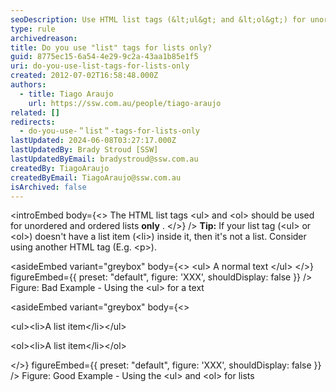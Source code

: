 ```yaml
---
seoDescription: Use HTML list tags (&lt;ul&gt; and &lt;ol&gt;) for unordered and ordered lists only.
type: rule
archivedreason:
title: Do you use "list" tags for lists only?
guid: 8775ec15-6a54-4e29-9c2a-43aa1b85e1f5
uri: do-you-use-list-tags-for-lists-only
created: 2012-07-02T16:58:48.000Z
authors:
  - title: Tiago Araujo
    url: https://ssw.com.au/people/tiago-araujo
related: []
redirects:
  - do-you-use-＂list＂-tags-for-lists-only
lastUpdated: 2024-06-08T03:27:17.000Z
lastUpdatedBy: Brady Stroud [SSW]
lastUpdatedByEmail: bradystroud@ssw.com.au
createdBy: TiagoAraujo
createdByEmail: TiagoAraujo@ssw.com.au
isArchived: false
---
```


<introEmbed
  body={<>
The HTML list tags &lt;ul&gt; and &lt;ol&gt; should be used for unordered and ordered lists **only** .
  </>}
/>
**Tip:** If your list tag (&lt;ul&gt; or &lt;ol&gt;) doesn't have a list item (&lt;li&gt;) inside it, then it's not a list. Consider using another HTML tag (E.g. &lt;p&gt;).

<asideEmbed
  variant="greybox"
  body={<>
    &lt;ul&gt; A normal text &lt;/ul&gt;
  </>}
  figureEmbed={{
    preset: "default",
    figure: 'XXX',
    shouldDisplay: false
  }}
/>
Figure: Bad Example - Using the &lt;ul&gt; for a text

<asideEmbed
  variant="greybox"
  body={<>
    
&lt;ul&gt;&lt;li&gt;A list item&lt;/li&gt;&lt;/ul&gt;

&lt;ol&gt;&lt;li&gt;A list item&lt;/li&gt;&lt;/ol&gt;

  </>}
  figureEmbed={{
    preset: "default",
    figure: 'XXX',
    shouldDisplay: false
  }}
/>
Figure: Good Example - Using the &lt;ul&gt; and &lt;ol&gt; for lists
